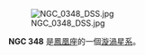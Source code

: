 {{NGCInfoBox|NGCID=NGC 348|發現者=約翰·弗里德里希·威廉·赫歇爾|發現日期=1834年10月3日|其他編號=ESO 151-17|曆元=J2000.0|赤經=1時0分51.8秒|赤緯=-53°14'42"
|星座=凤凰座|星體=漩渦星系|星等=13.8|表面亮度=13|藍等=14.6}}


[[File:NGC_0348_DSS.jpg|thumb]]



'''NGC 348''' 是[[鳳凰座|鳳凰座]]的一個[[漩渦星系|漩渦星系]]。

{{NGCReference|348}}
{{Catalogs|NGC=348}}